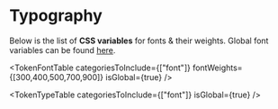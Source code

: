 
<Meta title="Design Tokens/Typography" />

# Typography

Below is the list of **CSS variables** for fonts & their weights. Global font variables can be found [here](?path=/docs/design-tokens-global--docs#fonts).

<TokenFontTable
    categoriesToInclude={["font"]}
    fontWeights={[300,400,500,700,900]}
    isGlobal={true}
/>

<TokenTypeTable
    categoriesToInclude={["font"]}
    isGlobal={true}
/>